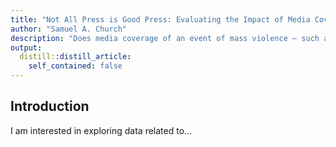 ```yaml
---
title: "Not All Press is Good Press: Evaluating the Impact of Media Coverage on Mass Violence"
author: "Samuel A. Church"
description: "Does media coverage of an event of mass violence — such as attacks in schools — encourage copycat events or deter similar behavior? This project will investiate the effects media coverage of an event has on the frequency of similar events in the future."
output:
  distill::distill_article:
    self_contained: false
---
```




## Introduction

I am interested in exploring data related to...